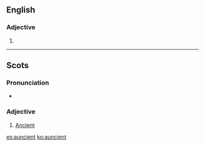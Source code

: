 ==English==

===Adjective===
{{en-adj|er|more}}

# {{obsolete form of|ancient|lang=en}}

----

==Scots==

===Pronunciation===
* {{IPA|/ˈanʃənt/|lang=sco}}

===Adjective===
{{sco-adj}}

# [[ancient|Ancient]]

[[es:auncient]]
[[ko:auncient]]